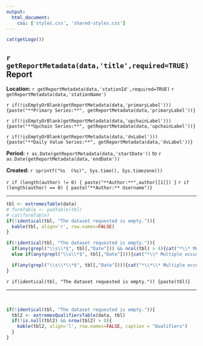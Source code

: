 ```yaml
---
output:
  html_document:
    css: ['styles.css', 'shared-styles.css']
---
```

<div class="header">
<div>
<div class="header-logo">
```r
cat(getLogo())
```
</div>
<div class="header-title">
## `r getReportMetadata(data,'title',required=TRUE)` Report
</div>
</div>
<div class="header-labels">
<div class="header-col-left">
**Location:**  `r getReportMetadata(data,'stationId',required=TRUE)` `r getReportMetadata(data,'stationName')`

`r if(!isEmptyOrBlank(getReportMetadata(data,'primaryLabel'))) {paste("**Primary Series:**", getReportMetadata(data,'primaryLabel'))}`

`r if(!isEmptyOrBlank(getReportMetadata(data,'upchainLabel'))) {paste("**Upchain Series:**", getReportMetadata(data,'upchainLabel'))}`

`r if(!isEmptyOrBlank(getReportMetadata(data,'dvLabel'))) {paste("**Daily Value Series:**", getReportMetadata(data,'dvLabel'))}`
</div>
<div class="header-col-right">
**Period:**  `r as.Date(getReportMetadata(data,'startDate'))` to `r as.Date(getReportMetadata(data,'endDate'))`

**Created:**  `r sprintf("%s  (%s)", Sys.time(), Sys.timezone())`

`r if (length(author) != 0) { paste("**Author:**",author[[1]]) }`
`r if (length(author) == 0) { paste("**Author:** Username")}`
</div>
</div>
</div>

***
   
```r
tbl <- extremesTable(data)
# formTable <- padTable(tbl)
# cat(formTable)
if(!identical(tbl, "The dataset requested is empty.")){
  kable(tbl, align='r', row.names=FALSE)
}
```

```r
if(!identical(tbl, "The dataset requested is empty.")){
  if(any(grepl("\\s\\*$", tbl[,"Date"])) && ncol(tbl) > 4){cat("*\\* Multiple occurrences of the same extreme on this date. First occurrence listed.*", "\n", seperator="\n")}
  else if(any(grepl("\\s\\*$", tbl[,"Date"]))){cat("*\\* Multiple occurrences of the same extreme in selected dataset. First occurrence listed.*", "\n", seperator="\n")}

  if(any(grepl("\\s\\*\\*$", tbl[,"Date"]))){cat("*\\*\\* Multiple occurrences of the same extreme in selected dataset. First occurrence listed.*", "\n", seperator="\n")}
}
```

`r if(identical(tbl, "The dataset requested is empty.")) {paste(tbl)}`

***

&nbsp;

```r
if(!identical(tbl, "The dataset requested is empty.")){
  tbl2 <- extremesQualifiersTable(data, tbl)
  if(!is.null(tbl2) && nrow(tbl2) > 0){
    kable(tbl2, align='l', row.names=FALSE, caption = "Qualifiers")
  }
}
```